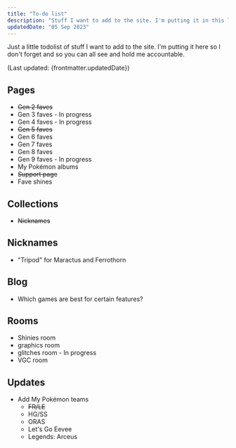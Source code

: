 ```yaml
---
title: "To-do list"
description: "Stuff I want to add to the site. I'm putting it in this list so I don't forget."
updatedDate: "05 Sep 2023"
---
```


Just a little todolist of stuff I want to add to the site. I'm putting it here so I don't forget and so you can all see and hold me accountable.

(Last updated: {frontmatter.updatedDate})

## Pages

* <del>Gen 2 faves</del>
* Gen 3 faves - In progress
* Gen 4 faves - In progress
* <del>Gen 5 faves</del>
* Gen 6 faves
* Gen 7 faves
* Gen 8 faves
* Gen 9 faves - In progress
* My Pokémon albums
* <del>Support page</del>
* Fave shines

## Collections

* <del>Nicknames</del>

## Nicknames

* "Tripod" for Maractus and Ferrothorn

## Blog

* Which games are best for certain features?

## Rooms

* Shinies room
* graphics room
* glitches room - In progress
* VGC room

## Updates

* Add My Pokémon teams
	* <del>FR/LE</del>
	* HG/SS
	* ORAS
	* Let's Go Eevee
	* Legends: Arceus